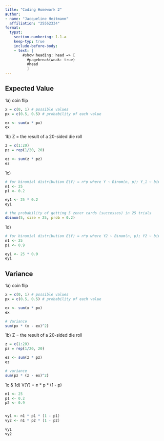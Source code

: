 ```yaml
---
title: "Coding Homework 2"
author: 
- name: "Jacqueline Heitmann"
  affiliation: "25562334"
format: 
  typst: 
    section-numbering: 1.1.a
    keep-typ: true
    include-before-body: 
    - text: |
        #show heading: head => [
          #pagebreak(weak: true)
          #head
          ]
---
```


## Expected Value

1a) coin flip

```r
x = c(0, 1) # possible values
px = c(0.5, 0.5) # probability of each value

ex <- sum(x * px)
ex
```

1b) Z = the result of a 20-sided die roll

```r
z = c(1:20)
pz = rep(1/20, 20)

ez <- sum(z * pz)
ez
```

1c)

```r
# for binomial distribution E(Y) = n*p where Y ~ Binom(n, p); Y_1 ~ binom(25, 0.2)
n1 <- 25
p1 <- 0.2

ey1 <- 25 * 0.2
ey1

# the probability of getting 5 zener cards (successes) in 25 trials
dbinom(5, size = 25, prob = 0.2)
```

1d)

```r
# for binomial distribution E(Y) = n*p where Y2 ~ Binom(n, p); Y2 ~ binom(25, 0.9)
n1 <- 25
p1 <- 0.9

ey1 <- 25 * 0.9
ey1
```

## Variance

1a) coin flip

```r
x = c(0, 1) # possible values
px = c(0.5, 0.5) # probability of each value

ex <- sum(x * px)
ex

# Variance
sum(px * (x - ex)^2)
```

1b) Z = the result of a 20-sided die roll

```r
z = c(1:20)
pz = rep(1/20, 20)

ez <- sum(z * pz)
ez

# variance
sum(pz * (z - ex)^2)
```

1c & 1d) V\[Y\] = n \* p \* (1 - p)

```r
n1 <- 25
p1 <- 0.2
p2 <- 0.9


vy1 <- n1 * p1 * (1 - p1)
vy2 <- n1 * p2 * (1 - p2)

vy1
vy2
```
